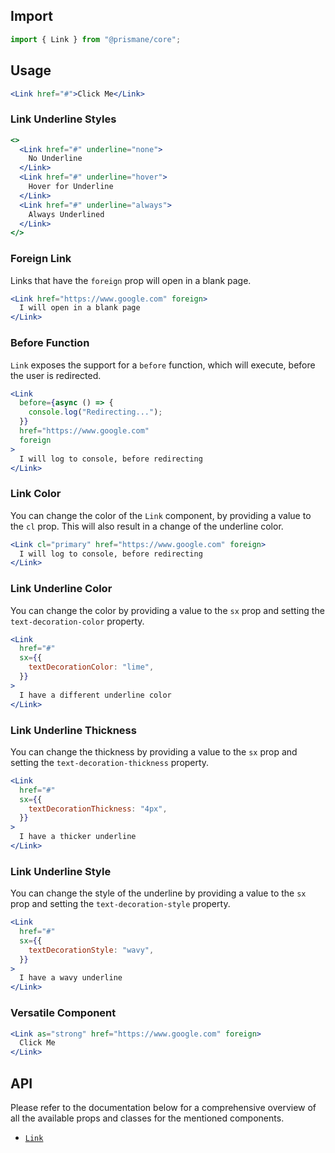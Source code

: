 ## Import

```js
import { Link } from "@prismane/core";
```

## Usage

```jsx
<Link href="#">Click Me</Link>
```

### Link Underline Styles

```jsx
<>
  <Link href="#" underline="none">
    No Underline
  </Link>
  <Link href="#" underline="hover">
    Hover for Underline
  </Link>
  <Link href="#" underline="always">
    Always Underlined
  </Link>
</>
```

### Foreign Link

Links that have the `foreign` prop will open in a blank page.

```jsx
<Link href="https://www.google.com" foreign>
  I will open in a blank page
</Link>
```

### Before Function

`Link` exposes the support for a `before` function, which will execute, before the user is redirected.

```jsx
<Link
  before={async () => {
    console.log("Redirecting...");
  }}
  href="https://www.google.com"
  foreign
>
  I will log to console, before redirecting
</Link>
```

### Link Color

You can change the color of the `Link` component, by providing a value to the `cl` prop. This will also result in a change of the underline color.

```jsx
<Link cl="primary" href="https://www.google.com" foreign>
  I will log to console, before redirecting
</Link>
```

### Link Underline Color

You can change the color by providing a value to the `sx` prop and setting the `text-decoration-color` property.

```jsx
<Link
  href="#"
  sx={{
    textDecorationColor: "lime",
  }}
>
  I have a different underline color
</Link>
```

### Link Underline Thickness

You can change the thickness by providing a value to the `sx` prop and setting the `text-decoration-thickness` property.

```jsx
<Link
  href="#"
  sx={{
    textDecorationThickness: "4px",
  }}
>
  I have a thicker underline
</Link>
```

### Link Underline Style

You can change the style of the underline by providing a value to the `sx` prop and setting the `text-decoration-style` property.

```jsx
<Link
  href="#"
  sx={{
    textDecorationStyle: "wavy",
  }}
>
  I have a wavy underline
</Link>
```

### Versatile Component

```jsx
<Link as="strong" href="https://www.google.com" foreign>
  Click Me
</Link>
```

## API

Please refer to the documentation below for a comprehensive overview of all the available props and classes for the mentioned components.

- [`Link`](/docs/components-api/link-api)
